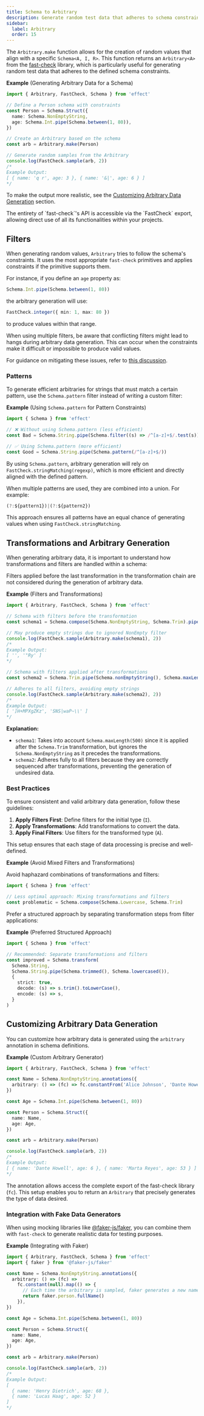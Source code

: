 ```yaml
---
title: Schema to Arbitrary
description: Generate random test data that adheres to schema constraints using Arbitrary, with options for transformations, filters, and custom generation.
sidebar:
  label: Arbitrary
  order: 15
---
```



The `Arbitrary.make` function allows for the creation of random values that align with a specific `Schema<A, I, R>`. This function returns an `Arbitrary<A>` from the [fast-check](https://github.com/dubzzz/fast-check) library, which is particularly useful for generating random test data that adheres to the defined schema constraints.

**Example** (Generating Arbitrary Data for a Schema)

```ts twoslash
import { Arbitrary, FastCheck, Schema } from 'effect'

// Define a Person schema with constraints
const Person = Schema.Struct({
  name: Schema.NonEmptyString,
  age: Schema.Int.pipe(Schema.between(1, 80)),
})

// Create an Arbitrary based on the schema
const arb = Arbitrary.make(Person)

// Generate random samples from the Arbitrary
console.log(FastCheck.sample(arb, 2))
/*
Example Output:
[ { name: 'q r', age: 3 }, { name: '&|', age: 6 } ]
*/
```

To make the output more realistic, see the [Customizing Arbitrary Data Generation](#customizing-arbitrary-data-generation) section.

<Aside type="tip" title="Access FastCheck API">
  The entirety of `fast-check`'s API is accessible via the `FastCheck` export, allowing direct use
  of all its functionalities within your projects.
</Aside>

## Filters

When generating random values, `Arbitrary` tries to follow the schema's constraints. It uses the most appropriate `fast-check` primitives and applies constraints if the primitive supports them.

For instance, if you define an `age` property as:

```ts showLineNumbers=false
Schema.Int.pipe(Schema.between(1, 80))
```

the arbitrary generation will use:

```ts showLineNumbers=false
FastCheck.integer({ min: 1, max: 80 })
```

to produce values within that range.

<Aside type="note" title="Avoiding Conflicts in Filters">
When using multiple filters, be aware that conflicting filters might lead to hangs during arbitrary data generation. This can occur when the constraints make it difficult or impossible to produce valid values.

For guidance on mitigating these issues, refer to [this discussion](https://github.com/dubzzz/fast-check/discussions/4659).

</Aside>

### Patterns

To generate efficient arbitraries for strings that must match a certain pattern, use the `Schema.pattern` filter instead of writing a custom filter:

**Example** (Using `Schema.pattern` for Pattern Constraints)

```ts twoslash
import { Schema } from 'effect'

// ❌ Without using Schema.pattern (less efficient)
const Bad = Schema.String.pipe(Schema.filter((s) => /^[a-z]+$/.test(s)))

// ✅ Using Schema.pattern (more efficient)
const Good = Schema.String.pipe(Schema.pattern(/^[a-z]+$/))
```

By using `Schema.pattern`, arbitrary generation will rely on `FastCheck.stringMatching(regexp)`, which is more efficient and directly aligned with the defined pattern.

When multiple patterns are used, they are combined into a union. For example:

```ts
(?:${pattern1})|(?:${pattern2})
```

This approach ensures all patterns have an equal chance of generating values when using `FastCheck.stringMatching`.

## Transformations and Arbitrary Generation

When generating arbitrary data, it is important to understand how transformations and filters are handled within a schema:

<Aside type="caution" title="Filters Ignored">
  Filters applied before the last transformation in the transformation chain are not considered
  during the generation of arbitrary data.
</Aside>

**Example** (Filters and Transformations)

```ts twoslash
import { Arbitrary, FastCheck, Schema } from 'effect'

// Schema with filters before the transformation
const schema1 = Schema.compose(Schema.NonEmptyString, Schema.Trim).pipe(Schema.maxLength(500))

// May produce empty strings due to ignored NonEmpty filter
console.log(FastCheck.sample(Arbitrary.make(schema1), 2))
/*
Example Output:
[ '', '"Ry' ]
*/

// Schema with filters applied after transformations
const schema2 = Schema.Trim.pipe(Schema.nonEmptyString(), Schema.maxLength(500))

// Adheres to all filters, avoiding empty strings
console.log(FastCheck.sample(Arbitrary.make(schema2), 2))
/*
Example Output:
[ ']H+MPXgZKz', 'SNS|waP~\\' ]
*/
```

**Explanation:**

- `schema1`: Takes into account `Schema.maxLength(500)` since it is applied after the `Schema.Trim` transformation, but ignores the `Schema.NonEmptyString` as it precedes the transformations.
- `schema2`: Adheres fully to all filters because they are correctly sequenced after transformations, preventing the generation of undesired data.

### Best Practices

To ensure consistent and valid arbitrary data generation, follow these guidelines:

1. **Apply Filters First**: Define filters for the initial type (`I`).
2. **Apply Transformations**: Add transformations to convert the data.
3. **Apply Final Filters**: Use filters for the transformed type (`A`).

This setup ensures that each stage of data processing is precise and well-defined.

**Example** (Avoid Mixed Filters and Transformations)

Avoid haphazard combinations of transformations and filters:

```ts twoslash
import { Schema } from 'effect'

// Less optimal approach: Mixing transformations and filters
const problematic = Schema.compose(Schema.Lowercase, Schema.Trim)
```

Prefer a structured approach by separating transformation steps from filter applications:

**Example** (Preferred Structured Approach)

```ts twoslash
import { Schema } from 'effect'

// Recommended: Separate transformations and filters
const improved = Schema.transform(
  Schema.String,
  Schema.String.pipe(Schema.trimmed(), Schema.lowercased()),
  {
    strict: true,
    decode: (s) => s.trim().toLowerCase(),
    encode: (s) => s,
  }
)
```

## Customizing Arbitrary Data Generation

You can customize how arbitrary data is generated using the `arbitrary` annotation in schema definitions.

**Example** (Custom Arbitrary Generator)

```ts twoslash
import { Arbitrary, FastCheck, Schema } from 'effect'

const Name = Schema.NonEmptyString.annotations({
  arbitrary: () => (fc) => fc.constantFrom('Alice Johnson', 'Dante Howell', 'Marta Reyes'),
})

const Age = Schema.Int.pipe(Schema.between(1, 80))

const Person = Schema.Struct({
  name: Name,
  age: Age,
})

const arb = Arbitrary.make(Person)

console.log(FastCheck.sample(arb, 2))
/*
Example Output:
[ { name: 'Dante Howell', age: 6 }, { name: 'Marta Reyes', age: 53 } ]
*/
```

The annotation allows access the complete export of the fast-check library (`fc`). This setup enables you to return an `Arbitrary` that precisely generates the type of data desired.

### Integration with Fake Data Generators

When using mocking libraries like [@faker-js/faker](https://www.npmjs.com/package/@faker-js/faker), you can combine them with `fast-check` to generate realistic data for testing purposes.

**Example** (Integrating with Faker)

```ts twoslash
import { Arbitrary, FastCheck, Schema } from 'effect'
import { faker } from '@faker-js/faker'

const Name = Schema.NonEmptyString.annotations({
  arbitrary: () => (fc) =>
    fc.constant(null).map(() => {
      // Each time the arbitrary is sampled, faker generates a new name
      return faker.person.fullName()
    }),
})

const Age = Schema.Int.pipe(Schema.between(1, 80))

const Person = Schema.Struct({
  name: Name,
  age: Age,
})

const arb = Arbitrary.make(Person)

console.log(FastCheck.sample(arb, 2))
/*
Example Output:
[
  { name: 'Henry Dietrich', age: 68 },
  { name: 'Lucas Haag', age: 52 }
]
*/
```
